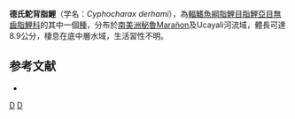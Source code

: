 {{Speciesbox 
| taxon = Cyphocharax derhami
| status = NE
| status_system = IUCN3.1
| authority =  [[Vari|Vari]] & [[Chang|Chang]], 2006
| synonyms = 
}}
'''德氏駝背脂鯉'''（学名：''Cyphocharax derhami''），為[[輻鰭魚綱|輻鰭魚綱]][[脂鯉目|脂鯉目]][[脂鯉亞目|脂鯉亞目]][[無齒脂鯉科|無齒脂鯉科]]的其中一個[[種|種]]，分布於[[南美洲|南美洲]][[秘魯|秘魯]]Marañon及Ucayali河流域，體長可達8.9公分，棲息在底中層水域，生活習性不明。

==参考文献==
{{refbegin}}
*{{FishBase_species|genus=Cyphocharax|species=derhami |year=2013|month=8}}
{{refend}}
{{Taxonbar|from=Q6421417}}

[[Category:駝背脂鯉屬|D]]
[[Category:2006年描述的鱼类|D]]


{{魚類小作品}}